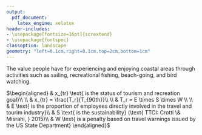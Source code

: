 ```yaml
---
output:
  pdf_document: 
    latex_engine: xelatex
header-includes:
- \usepackage[fontsize=16pt]{scrextend}
- \usepackage{fontspec}
classoption: landscape
geometry: "left=0.1cm,right=0.1cm,top=2cm,bottom=1cm"
---
```


\pagenumbering{gobble}

The value people have for experiencing and enjoying coastal areas through activities such as sailing, recreational fishing, beach-going, and bird watching.

\vspace{0.5in}

\noindent
$\begin{aligned}
& x_{tr} \text{   is the status of  tourism and recreation goal}\\
\\
& x_{tr} = \frac{T_r}{T_{90th}}\\
\\
& T_r = E \times S \times W \\
\\
& E \text{   is the proportion of employees directly involved in the travel and tourim industry}\\
& S \text{   is the sustainability} (\text{ TTCI: Crotti \& Misrahi, } 2015)\\
& W \text{   is a penalty based on travel warnings issued by the US State Department}
\end{aligned}$